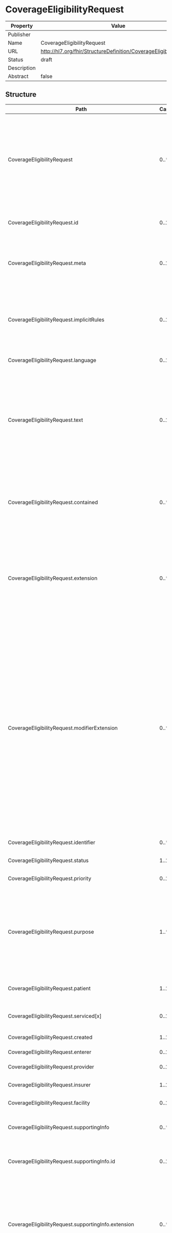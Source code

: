 
  # CoverageEligibilityRequest

  
|Property|Value|
|---|---|
|Publisher||
|Name|CoverageEligibilityRequest|
|URL|http://hl7.org/fhir/StructureDefinition/CoverageEligibilityRequest|
|Status|draft|
|Description||
|Abstract|false|

   ## Structure

   | Path | Cardinality | Type | Description
  | ---- | ----------- | ---- | -------  
 | CoverageEligibilityRequest | 0..* | CoverageEligibilityRequest | The CoverageEligibilityRequest provides patient and insurance coverage information to an insurer for them to respond, in the form of an CoverageEligibilityResponse, with information regarding whether the stated coverage is valid and in-force and optionally to provide the insurance details of the policy. 
 | CoverageEligibilityRequest.id | 0..1 | http://hl7.org/fhirpath/System.String | The logical id of the resource, as used in the URL for the resource. Once assigned, this value never changes. 
 | CoverageEligibilityRequest.meta | 0..1 | Meta | The metadata about the resource. This is content that is maintained by the infrastructure. Changes to the content might not always be associated with version changes to the resource. 
 | CoverageEligibilityRequest.implicitRules | 0..1 | uri | A reference to a set of rules that were followed when the resource was constructed, and which must be understood when processing the content. Often, this is a reference to an implementation guide that defines the special rules along with other profiles etc. 
 | CoverageEligibilityRequest.language | 0..1 | code | The base language in which the resource is written. 
 | CoverageEligibilityRequest.text | 0..1 | Narrative | A human-readable narrative that contains a summary of the resource and can be used to represent the content of the resource to a human. The narrative need not encode all the structured data, but is required to contain sufficient detail to make it "clinically safe" for a human to just read the narrative. Resource definitions may define what content should be represented in the narrative to ensure clinical safety. 
 | CoverageEligibilityRequest.contained | 0..* | Resource | These resources do not have an independent existence apart from the resource that contains them - they cannot be identified independently, and nor can they have their own independent transaction scope. 
 | CoverageEligibilityRequest.extension | 0..* | Extension | May be used to represent additional information that is not part of the basic definition of the resource. To make the use of extensions safe and manageable, there is a strict set of governance  applied to the definition and use of extensions. Though any implementer can define an extension, there is a set of requirements that SHALL be met as part of the definition of the extension. 
 | CoverageEligibilityRequest.modifierExtension | 0..* | Extension | May be used to represent additional information that is not part of the basic definition of the resource and that modifies the understanding of the element that contains it and/or the understanding of the containing element's descendants. Usually modifier elements provide negation or qualification. To make the use of extensions safe and manageable, there is a strict set of governance applied to the definition and use of extensions. Though any implementer is allowed to define an extension, there is a set of requirements that SHALL be met as part of the definition of the extension. Applications processing a resource are required to check for modifier extensions.Modifier extensions SHALL NOT change the meaning of any elements on Resource or DomainResource (including cannot change the meaning of modifierExtension itself). 
 | CoverageEligibilityRequest.identifier | 0..* | Identifier | A unique identifier assigned to this coverage eligiblity request. 
 | CoverageEligibilityRequest.status | 1..1 | code | The status of the resource instance. 
 | CoverageEligibilityRequest.priority | 0..1 | CodeableConcept | When the requestor expects the processor to complete processing. 
 | CoverageEligibilityRequest.purpose | 1..* | code | Code to specify whether requesting: prior authorization requirements for some service categories or billing codes; benefits for coverages specified or discovered; discovery and return of coverages for the patient; and/or validation that the specified coverage is in-force at the date/period specified or 'now' if not specified. 
 | CoverageEligibilityRequest.patient | 1..1 | Reference | The party who is the beneficiary of the supplied coverage and for whom eligibility is sought. 
 | CoverageEligibilityRequest.serviced[x] | 0..1 | date | The date or dates when the enclosed suite of services were performed or completed. 
 | CoverageEligibilityRequest.created | 1..1 | dateTime | The date when this resource was created. 
 | CoverageEligibilityRequest.enterer | 0..1 | Reference | Person who created the request. 
 | CoverageEligibilityRequest.provider | 0..1 | Reference | The provider which is responsible for the request. 
 | CoverageEligibilityRequest.insurer | 1..1 | Reference | The Insurer who issued the coverage in question and is the recipient of the request. 
 | CoverageEligibilityRequest.facility | 0..1 | Reference | Facility where the services are intended to be provided. 
 | CoverageEligibilityRequest.supportingInfo | 0..* | BackboneElement | Additional information codes regarding exceptions, special considerations, the condition, situation, prior or concurrent issues. 
 | CoverageEligibilityRequest.supportingInfo.id | 0..1 | http://hl7.org/fhirpath/System.String | Unique id for the element within a resource (for internal references). This may be any string value that does not contain spaces. 
 | CoverageEligibilityRequest.supportingInfo.extension | 0..* | Extension | May be used to represent additional information that is not part of the basic definition of the element. To make the use of extensions safe and manageable, there is a strict set of governance  applied to the definition and use of extensions. Though any implementer can define an extension, there is a set of requirements that SHALL be met as part of the definition of the extension. 
 | CoverageEligibilityRequest.supportingInfo.modifierExtension | 0..* | Extension | May be used to represent additional information that is not part of the basic definition of the element and that modifies the understanding of the element in which it is contained and/or the understanding of the containing element's descendants. Usually modifier elements provide negation or qualification. To make the use of extensions safe and manageable, there is a strict set of governance applied to the definition and use of extensions. Though any implementer can define an extension, there is a set of requirements that SHALL be met as part of the definition of the extension. Applications processing a resource are required to check for modifier extensions.Modifier extensions SHALL NOT change the meaning of any elements on Resource or DomainResource (including cannot change the meaning of modifierExtension itself). 
 | CoverageEligibilityRequest.supportingInfo.sequence | 1..1 | positiveInt | A number to uniquely identify supporting information entries. 
 | CoverageEligibilityRequest.supportingInfo.information | 1..1 | Reference | Additional data or information such as resources, documents, images etc. including references to the data or the actual inclusion of the data. 
 | CoverageEligibilityRequest.supportingInfo.appliesToAll | 0..1 | boolean | The supporting materials are applicable for all detail items, product/servce categories and specific billing codes. 
 | CoverageEligibilityRequest.insurance | 0..* | BackboneElement | Financial instruments for reimbursement for the health care products and services. 
 | CoverageEligibilityRequest.insurance.id | 0..1 | http://hl7.org/fhirpath/System.String | Unique id for the element within a resource (for internal references). This may be any string value that does not contain spaces. 
 | CoverageEligibilityRequest.insurance.extension | 0..* | Extension | May be used to represent additional information that is not part of the basic definition of the element. To make the use of extensions safe and manageable, there is a strict set of governance  applied to the definition and use of extensions. Though any implementer can define an extension, there is a set of requirements that SHALL be met as part of the definition of the extension. 
 | CoverageEligibilityRequest.insurance.modifierExtension | 0..* | Extension | May be used to represent additional information that is not part of the basic definition of the element and that modifies the understanding of the element in which it is contained and/or the understanding of the containing element's descendants. Usually modifier elements provide negation or qualification. To make the use of extensions safe and manageable, there is a strict set of governance applied to the definition and use of extensions. Though any implementer can define an extension, there is a set of requirements that SHALL be met as part of the definition of the extension. Applications processing a resource are required to check for modifier extensions.Modifier extensions SHALL NOT change the meaning of any elements on Resource or DomainResource (including cannot change the meaning of modifierExtension itself). 
 | CoverageEligibilityRequest.insurance.focal | 0..1 | boolean | A flag to indicate that this Coverage is to be used for evaluation of this request when set to true. 
 | CoverageEligibilityRequest.insurance.coverage | 1..1 | Reference | Reference to the insurance card level information contained in the Coverage resource. The coverage issuing insurer will use these details to locate the patient's actual coverage within the insurer's information system. 
 | CoverageEligibilityRequest.insurance.businessArrangement | 0..1 | string | A business agreement number established between the provider and the insurer for special business processing purposes. 
 | CoverageEligibilityRequest.item | 0..* | BackboneElement | Service categories or billable services for which benefit details and/or an authorization prior to service delivery may be required by the payor. 
 | CoverageEligibilityRequest.item.id | 0..1 | http://hl7.org/fhirpath/System.String | Unique id for the element within a resource (for internal references). This may be any string value that does not contain spaces. 
 | CoverageEligibilityRequest.item.extension | 0..* | Extension | May be used to represent additional information that is not part of the basic definition of the element. To make the use of extensions safe and manageable, there is a strict set of governance  applied to the definition and use of extensions. Though any implementer can define an extension, there is a set of requirements that SHALL be met as part of the definition of the extension. 
 | CoverageEligibilityRequest.item.modifierExtension | 0..* | Extension | May be used to represent additional information that is not part of the basic definition of the element and that modifies the understanding of the element in which it is contained and/or the understanding of the containing element's descendants. Usually modifier elements provide negation or qualification. To make the use of extensions safe and manageable, there is a strict set of governance applied to the definition and use of extensions. Though any implementer can define an extension, there is a set of requirements that SHALL be met as part of the definition of the extension. Applications processing a resource are required to check for modifier extensions.Modifier extensions SHALL NOT change the meaning of any elements on Resource or DomainResource (including cannot change the meaning of modifierExtension itself). 
 | CoverageEligibilityRequest.item.supportingInfoSequence | 0..* | positiveInt | Exceptions, special conditions and supporting information applicable for this service or product line. 
 | CoverageEligibilityRequest.item.category | 0..1 | CodeableConcept | Code to identify the general type of benefits under which products and services are provided. 
 | CoverageEligibilityRequest.item.productOrService | 0..1 | CodeableConcept | This contains the product, service, drug or other billing code for the item. 
 | CoverageEligibilityRequest.item.modifier | 0..* | CodeableConcept | Item typification or modifiers codes to convey additional context for the product or service. 
 | CoverageEligibilityRequest.item.provider | 0..1 | Reference | The practitioner who is responsible for the product or service to be rendered to the patient. 
 | CoverageEligibilityRequest.item.quantity | 0..1 | Quantity | The number of repetitions of a service or product. 
 | CoverageEligibilityRequest.item.unitPrice | 0..1 | Money | The amount charged to the patient by the provider for a single unit. 
 | CoverageEligibilityRequest.item.facility | 0..1 | Reference | Facility where the services will be provided. 
 | CoverageEligibilityRequest.item.diagnosis | 0..* | BackboneElement | Patient diagnosis for which care is sought. 
 | CoverageEligibilityRequest.item.diagnosis.id | 0..1 | http://hl7.org/fhirpath/System.String | Unique id for the element within a resource (for internal references). This may be any string value that does not contain spaces. 
 | CoverageEligibilityRequest.item.diagnosis.extension | 0..* | Extension | May be used to represent additional information that is not part of the basic definition of the element. To make the use of extensions safe and manageable, there is a strict set of governance  applied to the definition and use of extensions. Though any implementer can define an extension, there is a set of requirements that SHALL be met as part of the definition of the extension. 
 | CoverageEligibilityRequest.item.diagnosis.modifierExtension | 0..* | Extension | May be used to represent additional information that is not part of the basic definition of the element and that modifies the understanding of the element in which it is contained and/or the understanding of the containing element's descendants. Usually modifier elements provide negation or qualification. To make the use of extensions safe and manageable, there is a strict set of governance applied to the definition and use of extensions. Though any implementer can define an extension, there is a set of requirements that SHALL be met as part of the definition of the extension. Applications processing a resource are required to check for modifier extensions.Modifier extensions SHALL NOT change the meaning of any elements on Resource or DomainResource (including cannot change the meaning of modifierExtension itself). 
 | CoverageEligibilityRequest.item.diagnosis.diagnosis[x] | 0..1 | CodeableConcept | The nature of illness or problem in a coded form or as a reference to an external defined Condition. 
 | CoverageEligibilityRequest.item.detail | 0..* | Reference | The plan/proposal/order describing the proposed service in detail. 

 ## Search Parameters

   | Name | Type | Description  | Expression 
    | ---- | ---- | ------- | ------  
 | _text | string | Search on the narrative of the resource |   
 | _content | string | Search on the entire content of the resource |   
 | _id | token | Logical id of this artifact | Resource.id  
 | _lastUpdated | date | When the resource version last changed | Resource.meta.lastUpdated  
 | _profile | uri | Profiles this resource claims to conform to | Resource.meta.profile  
 | _query | token | A custom search profile that describes a specific defined query operation |   
 | _security | token | Security Labels applied to this resource | Resource.meta.security  
 | _source | uri | Identifies where the resource comes from | Resource.meta.source  
 | _tag | token | Tags applied to this resource | Resource.meta.tag  
 | created | date | The creation date for the EOB | CoverageEligibilityRequest.created  
 | enterer | reference | The party who is responsible for the request | CoverageEligibilityRequest.enterer  
 | facility | reference | Facility responsible for the goods and services | CoverageEligibilityRequest.facility  
 | identifier | token | The business identifier of the Eligibility | CoverageEligibilityRequest.identifier  
 | patient | reference | The reference to the patient | CoverageEligibilityRequest.patient  
 | provider | reference | The reference to the provider | CoverageEligibilityRequest.provider  
 | status | token | The status of the EligibilityRequest | CoverageEligibilityRequest.status  
 | _iguhealth-version-seq | number | The version sequence of the resource | Resource.meta.extension.where(url='https://iguhealth.app/version-sequence').value  
 | _iguhealth-author | reference | The author of the resource | Resource.meta.extension.where(url='https://iguhealth.app/author').value  


